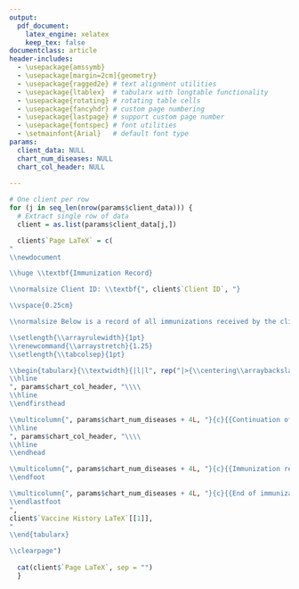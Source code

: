 ```yaml
---
output:
  pdf_document:
    latex_engine: xelatex
    keep_tex: false
documentclass: article
header-includes:
  - \usepackage{amssymb}
  - \usepackage[margin=2cm]{geometry}
  - \usepackage{ragged2e} # text alignment utilities
  - \usepackage{ltablex}  # tabularx with longtable functionality
  - \usepackage{rotating} # rotating table cells
  - \usepackage{fancyhdr} # custom page numbering
  - \usepackage{lastpage} # support custom page number
  - \usepackage{fontspec} # font utilities
  - \setmainfont{Arial}   # default font type 
params:
  client_data: NULL
  chart_num_diseases: NULL
  chart_col_header: NULL
  
---
```


```{=latex}
% Custom circle indicator for vaccination history charts
\newcommand{\mycircle}{\raisebox{-0.2\height}{\resizebox{1em}{!}{$\bullet$}}}

% Removes the horizontal line under the header when using fancyhdr
\renewcommand{\headrulewidth}{0pt}

% Define a command to reset page counter and update last page reference
\newcommand{\newdocument}{
  \setcounter{page}{1}
  \pagestyle{fancy}
  \fancyhf{}
  \fancyfoot[C]{Page \thepage\ of \pageref{LastPage}}
  
% ltablex setting
\keepXColumns
}
```

```r
# One client per row
for (j in seq_len(nrow(params$client_data))) {
  # Extract single row of data
  client = as.list(params$client_data[j,])

  client$`Page LaTeX` = c(
"
\\newdocument

\\huge \\textbf{Immunization Record}

\\normalsize Client ID: \\textbf{", client$`Client ID`, "}

\\vspace{0.25cm}

\\normalsize Below is a record of all immunizations received by the client on file with Public Health, excluding seasonal vaccinations against influenza and COVID-19.

\\setlength{\\arrayrulewidth}{1pt}
\\renewcommand{\\arraystretch}{1.25}
\\setlength{\\tabcolsep}{1pt}

\\begin{tabularx}{\\textwidth}{|l|l", rep("|>{\\centering\\arraybackslash}p{0.35cm}", params$chart_num_diseases + 1L), "|>{\\raggedright\\arraybackslash}X|}
\\hline
", params$chart_col_header, "\\\\
\\hline
\\endfirsthead

\\multicolumn{", params$chart_num_diseases + 4L, "}{c}{{Continuation of immunization record}} \\\\
\\hline
", params$chart_col_header, "\\\\
\\hline
\\endhead

\\multicolumn{", params$chart_num_diseases + 4L, "}{c}{{Immunization record continued on next page}} \\\\
\\endfoot

\\multicolumn{", params$chart_num_diseases + 4L, "}{c}{{End of immunization record}} \\\\
\\endlastfoot
",
client$`Vaccine History LaTeX`[[1]],
"
\\end{tabularx}

\\clearpage")
    
  cat(client$`Page LaTeX`, sep = "")
  }
```
